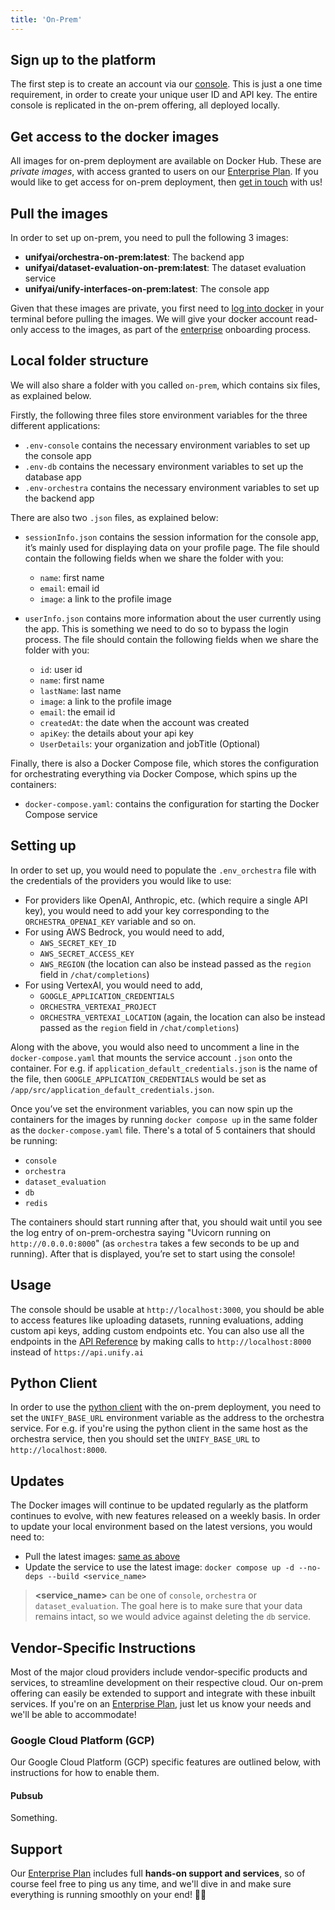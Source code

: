 ```yaml
---
title: 'On-Prem'
---
```


## Sign up to the platform

The first step is to create an account via our [console](https://console.unify.ai/).
This is just a one time requirement, in order to create your unique user ID and API key.
The entire console is replicated in the on-prem offering, all deployed locally.

## Get access to the docker images

All images for on-prem deployment are available on Docker Hub.
These are *private images*, with access granted to users on our
[Enterprise Plan](https://unify.ai/pricing).
If you would like to get access for on-prem deployment,
then [get in touch](https://calendly.com/unify-chat/general) with us!

## Pull the images

In order to set up on-prem, you need to pull the following 3 images:
- **unifyai/orchestra-on-prem:latest**: The backend app
- **unifyai/dataset-evaluation-on-prem:latest**: The dataset evaluation service
- **unifyai/unify-interfaces-on-prem:latest**: The console app

Given that these images are private,
you first need to [log into docker](https://docs.docker.com/reference/cli/docker/login/)
in your terminal before pulling the images.
We will give your docker account read-only access to the images,
as part of the [enterprise](https://unify.ai/pricing) onboarding process.

## Local folder structure

We will also share a folder with you called `on-prem`, which contains six files,
as explained below.

Firstly, the following three files store environment variables for the three
different applications:

- `.env-console` contains the necessary environment variables to set up the console app
- `.env-db` contains the necessary environment variables to set up the database app
- `.env-orchestra` contains the necessary environment variables to set up the backend app

There are also two `.json` files, as explained below:

- `sessionInfo.json` contains the session information for the console app, it’s mainly used for
displaying data on your profile page. The file should contain the following fields when
we share the folder with you:
    - `name`: first name
    - `email`: email id
    - `image`: a link to the profile image

- `userInfo.json` contains more information about the user currently using the app.
This is something we need to do so to bypass the login process. The file should contain
the following fields when we share the folder with you:
    - `id`: user id
    - `name`: first name
    - `lastName`: last name
    - `image`: a link to the profile image
    - `email`: the email id
    - `createdAt`: the date when the account was created
    - `apiKey`: the details about your api key
    - `UserDetails`: your organization and jobTitle (Optional)

Finally, there is also a Docker Compose file, which stores the configuration for
orchestrating everything via Docker Compose, which spins up the containers:

- `docker-compose.yaml`: contains the configuration for starting the Docker Compose service

## Setting up

In order to set up, you would need to populate the `.env_orchestra` file with the
credentials of the providers you would like to use:

- For providers like OpenAI, Anthropic, etc. (which require a single API key),
you would need to add your key corresponding to the `ORCHESTRA_OPENAI_KEY` variable and
so on.
- For using AWS Bedrock, you would need to add,
    - `AWS_SECRET_KEY_ID`
    - `AWS_SECRET_ACCESS_KEY`
    - `AWS_REGION` (the location can also be instead passed as the `region` field in
  `/chat/completions`)
- For using VertexAI, you would need to add,
    - `GOOGLE_APPLICATION_CREDENTIALS`
    - `ORCHESTRA_VERTEXAI_PROJECT`
    - `ORCHESTRA_VERTEXAI_LOCATION` (again, the location can also be instead passed as
  the `region` field in `/chat/completions`)

Along with the above, you would also need to uncomment a line in the
`docker-compose.yaml` that mounts the service account `.json` onto the container.
For e.g. if `application_default_credentials.json` is the name of the file, then
`GOOGLE_APPLICATION_CREDENTIALS` would be set as
`/app/src/application_default_credentials.json`.

Once you’ve set the environment variables, you can now spin up the containers for the
images by running `docker compose up` in the same folder as the `docker-compose.yaml`
file. There's a total of 5 containers that should be running:
- `console`
- `orchestra`
- `dataset_evaluation`
- `db`
- `redis`

The containers should start running after that, you should wait until you see the log
entry of on-prem-orchestra saying "Uvicorn running on `http://0.0.0.0:8000`"
(as `orchestra` takes a few seconds to be up and running). After that is displayed,
you’re set to start using the console!

## Usage

The console should be usable at `http://localhost:3000`, you should be able to access
features like uploading datasets, running evaluations, adding custom api keys,
adding custom endpoints etc. You can also use all the endpoints in the
[API Reference](https://docs.unify.ai/api-reference) by making calls to
`http://localhost:8000` instead of `https://api.unify.ai`

## Python Client

In order to use the [python client](https://docs.unify.ai/basics/quickstart) with the
on-prem deployment, you need to set the `UNIFY_BASE_URL` environment variable as
the address to the orchestra service. For e.g. if you're using the python client in the
same host as the orchestra service, then you should set the `UNIFY_BASE_URL` to
`http://localhost:8000`.

## Updates

The Docker images will continue to be updated regularly as the platform continues to
evolve, with new features released on a weekly basis.
In order to update your local environment based on the latest versions,
you would need to:
- Pull the latest images: [same as above](#pull-the-images)
- Update the service to use the latest image: `docker compose up -d --no-deps --build <service_name>`

> **\<service_name\>** can be one of `console`, `orchestra` or `dataset_evaluation`.
> The goal here is to make sure that your data remains intact,
> so we would advice against deleting the `db` service.

## Vendor-Specific Instructions

Most of the major cloud providers include vendor-specific products and services,
to streamline development on their respective cloud. Our on-prem offering can easily be
extended to support and integrate with these inbuilt services. If you're on an
[Enterprise Plan](https://unify.ai/pricing),
just let us know your needs and we'll be able to accommodate!

### Google Cloud Platform (GCP)

Our Google Cloud Platform (GCP) specific features are outlined below,
with instructions for how to enable them.

#### Pubsub

Something.

## Support

Our [Enterprise Plan](https://unify.ai/pricing) includes full
**hands-on support and services**, so of course feel free to ping us any time,
and we'll dive in and make sure everything is running smoothly on your end! 🧑‍💻